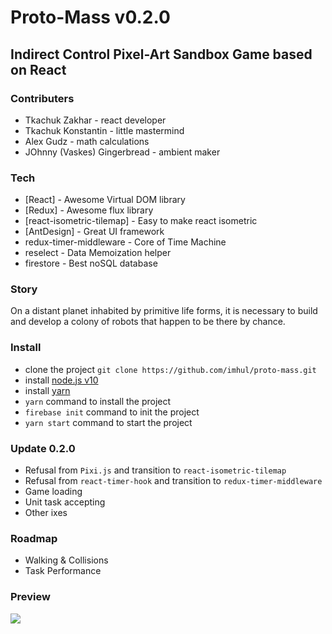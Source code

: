 # Proto-Mass v0.2.0
## Indirect Control Pixel-Art Sandbox Game based on React

### Contributers

* Tkachuk Zakhar - react developer
* Tkachuk Konstantin - little mastermind
* Alex Gudz - math calculations
* JOhnny (Vaskes) Gingerbread - ambient maker

### Tech

* [React] - Awesome Virtual DOM library
* [Redux] - Awesome flux library
* [react-isometric-tilemap] - Easy to make react isometric
* [AntDesign] - Great UI framework
* redux-timer-middleware - Core of Time Machine
* reselect - Data Memoization helper
* firestore - Best noSQL database

### Story

On a distant planet inhabited by primitive life forms, it is necessary to build and develop a colony of robots that happen to be there by chance.

### Install

* clone the project `git clone https://github.com/imhul/proto-mass.git`
* install [node.js v10](https://nodejs.org/dist/latest-v10.x/)
* install [yarn](https://yarnpkg.com/getting-started/install)
* `yarn` command to install the project
* `firebase init` command to init the project
* `yarn start` command to start the project

### Update 0.2.0

* Refusal from `Pixi.js` and transition to `react-isometric-tilemap`
* Refusal from `react-timer-hook` and transition to `redux-timer-middleware`
* Game loading
* Unit task accepting
* Other ixes

### Roadmap

* Walking & Collisions
* Task Performance

### Preview

![](http://weblogic.com.ua/img/proto-mass-preview.png)
